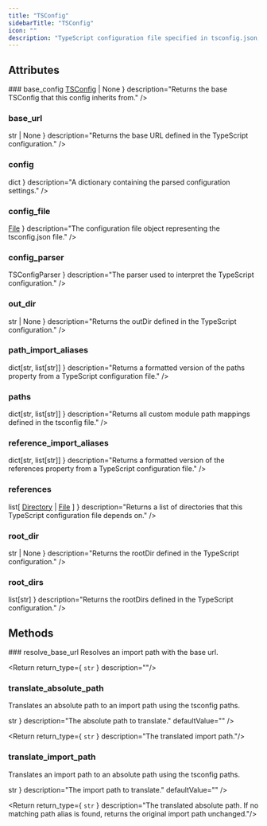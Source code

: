 ```yaml
---
title: "TSConfig"
sidebarTitle: "TSConfig"
icon: ""
description: "TypeScript configuration file specified in tsconfig.json, used for import resolution and computing dependencies."
---
```


<GithubLinkNote link="https://github.com/codegen-sh/graph-sitter/blob/eagarwal/update-docs2/src/graph_sitter/typescript/ts_config.py#L21-L485" />


## Attributes
<HorizontalDivider />
### <span className="text-primary">base_config</span>
<HorizontalDivider light={true} />
<Attribute type={ <><a href="/api-reference/typescript/TSConfig" style={ {fontWeight: "inherit", fontSize: "inherit"} }>TSConfig</a> <span>| None</span></> } description="Returns the base TSConfig that this config inherits from." />

### <span className="text-primary">base_url</span>
<HorizontalDivider light={true} />
<Attribute type={ <code className="text-sm bg-gray-100 px-2 py-0.5 rounded">str | None</code> } description="Returns the base URL defined in the TypeScript configuration." />

### <span className="text-primary">config</span>
<HorizontalDivider light={true} />
<Attribute type={ <code className="text-sm bg-gray-100 px-2 py-0.5 rounded">dict</code> } description="A dictionary containing the parsed configuration settings." />

### <span className="text-primary">config_file</span>
<HorizontalDivider light={true} />
<Attribute type={ <><a href="/api-reference/core/File" style={ {fontWeight: "inherit", fontSize: "inherit"} }>File</a></> } description="The configuration file object representing the tsconfig.json file." />

### <span className="text-primary">config_parser</span>
<HorizontalDivider light={true} />
<Attribute type={ <code className="text-sm bg-gray-100 px-2 py-0.5 rounded">TSConfigParser</code> } description="The parser used to interpret the TypeScript configuration." />

### <span className="text-primary">out_dir</span>
<HorizontalDivider light={true} />
<Attribute type={ <code className="text-sm bg-gray-100 px-2 py-0.5 rounded">str | None</code> } description="Returns the outDir defined in the TypeScript configuration." />

### <span className="text-primary">path_import_aliases</span>
<HorizontalDivider light={true} />
<Attribute type={ <code className="text-sm bg-gray-100 px-2 py-0.5 rounded">dict[str, list[str]]</code> } description="Returns a formatted version of the paths property from a TypeScript configuration file." />

### <span className="text-primary">paths</span>
<HorizontalDivider light={true} />
<Attribute type={ <code className="text-sm bg-gray-100 px-2 py-0.5 rounded">dict[str, list[str]]</code> } description="Returns all custom module path mappings defined in the tsconfig file." />

### <span className="text-primary">reference_import_aliases</span>
<HorizontalDivider light={true} />
<Attribute type={ <code className="text-sm bg-gray-100 px-2 py-0.5 rounded">dict[str, list[str]]</code> } description="Returns a formatted version of the references property from a TypeScript configuration file." />

### <span className="text-primary">references</span>
<HorizontalDivider light={true} />
<Attribute type={ <><span>list[</span> <a href="/api-reference/core/Directory" style={ {fontWeight: "inherit", fontSize: "inherit"} }>Directory</a> <span>|</span> <a href="/api-reference/core/File" style={ {fontWeight: "inherit", fontSize: "inherit"} }>File</a> <span>]</span></> } description="Returns a list of directories that this TypeScript configuration file depends on." />

### <span className="text-primary">root_dir</span>
<HorizontalDivider light={true} />
<Attribute type={ <code className="text-sm bg-gray-100 px-2 py-0.5 rounded">str | None</code> } description="Returns the rootDir defined in the TypeScript configuration." />

### <span className="text-primary">root_dirs</span>
<HorizontalDivider light={true} />
<Attribute type={ <code className="text-sm bg-gray-100 px-2 py-0.5 rounded">list[str]</code> } description="Returns the rootDirs defined in the TypeScript configuration." />


## Methods
<HorizontalDivider />
### <span className="text-primary">resolve_base_url</span>
Resolves an import path with the base url.
<GithubLinkNote link="https://github.com/codegen-sh/graph-sitter/blob/eagarwal/update-docs2/src/graph_sitter/typescript/ts_config.py#L328-L348" />


<Return return_type={ <code className="text-sm bg-gray-100 px-2 py-0.5 rounded">str</code> } description=""/>


### <span className="text-primary">translate_absolute_path</span>
Translates an absolute path to an import path using the tsconfig paths.
<GithubLinkNote link="https://github.com/codegen-sh/graph-sitter/blob/eagarwal/update-docs2/src/graph_sitter/typescript/ts_config.py#L306-L326" />

<ParameterWrapper>
<Parameter
    name="import_path"
    type={ <code className="text-sm bg-gray-100 px-2 py-0.5 rounded">str</code> }
    description="The absolute path to translate."
    defaultValue=""
/>
</ParameterWrapper>


<Return return_type={ <code className="text-sm bg-gray-100 px-2 py-0.5 rounded">str</code> } description="The translated import path."/>


### <span className="text-primary">translate_import_path</span>
Translates an import path to an absolute path using the tsconfig paths.
<GithubLinkNote link="https://github.com/codegen-sh/graph-sitter/blob/eagarwal/update-docs2/src/graph_sitter/typescript/ts_config.py#L246-L304" />

<ParameterWrapper>
<Parameter
    name="import_path"
    type={ <code className="text-sm bg-gray-100 px-2 py-0.5 rounded">str</code> }
    description="The import path to translate."
    defaultValue=""
/>
</ParameterWrapper>


<Return return_type={ <code className="text-sm bg-gray-100 px-2 py-0.5 rounded">str</code> } description="The translated absolute path. If no matching path alias is found, returns the original import path unchanged."/>



